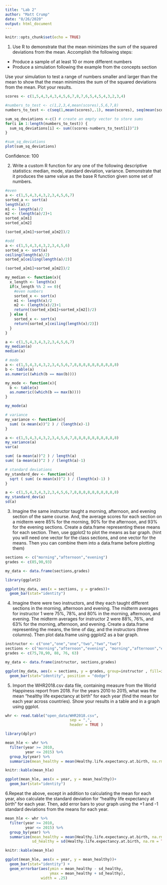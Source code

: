 ```yaml
---
title: "Lab 2"
author: "Matt Crump"
date: "8/26/2020"
output: html_document
---
```


```r
knitr::opts_chunk$set(echo = TRUE)
```

1. Use R to demonstrate that the mean minimizes the sum of the squared deviations from the mean. Accomplish the following steps:

- Produce a sample of at least 10 or more different numbers
- Produce a simulation following the example from the concepts section

Use your simulation to test a range of numbers smaller and larger than the mean to show that the mean minimizes the sum of the squared deviations from the mean.
Plot your results.

```r

scores <- c(1,5,4,3,4,3,4,5,6,7,8,7,6,5,4,5,4,3,2,3,4)

#numbers_to_test <- c(1,2,3,4,mean(scores),5,6,7,8)
numbers_to_test <- c(seq(1,mean(scores),.1), mean(scores), seq(mean(scores),8,.1))

sum_sq_deviations <-c() # create an empty vector to store sums
for(i in 1:length(numbers_to_test)) {
  sum_sq_deviations[i] <- sum((scores-numbers_to_test[i])^2)
}

#sum_sq_deviations
plot(sum_sq_deviations)

```
Confidence: 100

2. Write a custom R function for any one of the following descriptive statistics: median, mode, standard deviation, variance. Demonstrate that it produces the same value as the base R function given some set of numbers.

```r
#even
a <- c(1,5,4,3,4,3,2,3,4,5,6,7)
sorted_a <- sort(a)
length(a)/2
m1 <- length(a)/2
m2 <- (length(a)/2)+1
sorted_a[m1]
sorted_a[m2]

(sorted_a[m1]+sorted_a[m2])/2

#odd
a <- c(1,5,4,3,4,3,2,3,4,5,6)
sorted_a <- sort(a)
ceiling(length(a)/2)
sorted_a[ceiling(length(a)/2)]

(sorted_a[m1]+sorted_a[m2])/2

my_median <- function(x){
  x_length <- length(x)
  if(x_length %% 2 == 0){
    #even numbers
    sorted_x <- sort(x)
    m1 <- length(x)/2
    m2 <- (length(x)/2)+1
    return((sorted_x[m1]+sorted_x[m2])/2)
  } else {
    sorted_x <- sort(x)
    return(sorted_x[ceiling(length(x)/2)])
  }
}

a <- c(1,5,4,3,4,3,2,3,4,5,6,7)
my_median(a)
median(a)

```

```r
# mode
a <- c(1,5,4,3,4,3,2,3,4,5,6,7,8,8,8,8,8,8,8,8,8,8)
b <- table(a)
as.numeric((which(b == max(b))))

my_mode <- function(x){
  b <- table(x)
  as.numeric((which(b == max(b))))
}

my_mode(a)

```

```r
# variance
my_variance <- function(x){
  sum( (x-mean(x))^2 ) / (length(x)-1)
}

a <- c(1,5,4,3,4,3,2,3,4,5,6,7,8,8,8,8,8,8,8,8,8,8)
my_variance(a)
var(a)

sum( (a-mean(a))^2 ) / length(a)
sum( (a-mean(a))^2 ) / (length(a)-1)

```


```r
# standard deviations
my_standard_dev <- function(x){
  sqrt ( sum( (x-mean(x))^2 ) / (length(x)-1) )
}

a <- c(1,5,4,3,4,3,2,3,4,5,6,7,8,8,8,8,8,8,8,8,8,8)
my_standard_dev(a)
sd(a)

```


3. Imagine the same instructor taught a morning, afternoon, and evening section of the same course. And, the average scores for each section on a midterm were 85% for the morning, 90% for the afternoon, and 93% for the evening sections. Create a data.frame representing these means for each section. Then, use ggplot2 to plot the means as bar graph. (hint you will need one vector for the class sections, and one vector for the means. Then you can combine them into a data.frame before plotting them)

```r
sections <- c("morning","afternoon","evening")
grades <- c(85,90,93)

my_data <- data.frame(sections,grades)

library(ggplot2)

ggplot(my_data, aes(x = sections, y = grades))+
  geom_bar(stat="identity")
```


4. Imagine there were two instructors, and they each taught different sections in the morning, afternoon and evening. The midterm averages for instructor 1 were 75%, 78%, and 80% in the morning, afternoon, and evening. The midterm averages for instructor 2 were 88%, 76%, and 63% for the morning, afternoon, and evening. Create a data.frame representing the means, the time of day, and the instructors (three columns). Then plot data.frame using ggplot2 as a bar graph.


```r
instructor <- c("one","one","one","two","two","two")
sections <- c("morning","afternoon","evening", "morning","afternoon","evening")
grades <- c(75,78,90, 88, 76, 63)

my_data <- data.frame(instructor, sections,grades)

ggplot(my_data, aes(x = sections, y = grades, group=instructor , fill=instructor))+
  geom_bar(stat="identity", position = "dodge")
```

5. Import the WHR2018.csv data file, containing measure from the World Happiness report from 2018. For the years 2010 to 2015, what was the mean “healthy life expectancy at birth” for each year (find the mean for each year across countries). Show your results in a table and in a graph using ggplot.

```r
whr <- read.table("open_data/WHR2018.csv",
                             sep = ",",
                             header = TRUE )

library(dplyr)

mean_hle <- whr %>%
  filter(year >= 2010,
         year <= 2015) %>%
  group_by(year) %>%
  summarize(mean_healthy = mean(Healthy.life.expectancy.at.birth, na.rm = TRUE))

knitr::kable(mean_hle)

ggplot(mean_hle, aes(x = year, y = mean_healthy))+
  geom_bar(stat="identity")

```


6.Repeat the above, except in addition to calculating the mean for each year, also calculate the standard deviation for “healthy life expectancy at birth” for each year. Then, add error bars to your graph using the +1 and -1 standard deviations from the means for each year.

```r
mean_hle <- whr %>%
  filter(year >= 2010,
         year <= 2015) %>%
  group_by(year) %>%
  summarize(mean_healthy = mean(Healthy.life.expectancy.at.birth, na.rm = TRUE),
            sd_healthy = sd(Healthy.life.expectancy.at.birth, na.rm = TRUE))

knitr::kable(mean_hle)

ggplot(mean_hle, aes(x = year, y = mean_healthy))+
  geom_bar(stat="identity") +
  geom_errorbar(aes(ymin = mean_healthy - sd_healthy,
                    ymax = mean_healthy + sd_healthy),
                width = .25)
```



